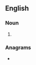 ==English==

===Noun===
{{head|en|noun plural form}}

# {{plural of|halibut|lang=en}}

===Anagrams===
* {{l|en|Tshiluba}}